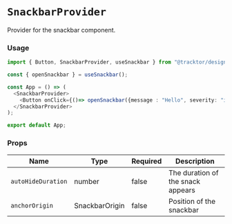 
<Meta title="Provider/SnackbarProvider"/>

# `SnackbarProvider`

Provider for the snackbar component.

###  Usage

```typescript jsx
import { Button, SnackbarProvider, useSnackbar } from "@tracktor/design-system";

const { openSnackbar } = useSnackbar();

const App = () => (
  <SnackbarProvider>
    <Button onClick={()=> openSnackbar({message : "Hello", severity: "info"})}>Open Snackbar</Button>
  </SnackbarProvider>
);

export default App;
```

### Props

<table>
  <thead>
  <tr>
    <th>Name</th>
    <th>Type</th>
    <th>Required</th>
    <th>Description</th>
  </tr>
  </thead>
  <tbody>
  <tr>
    <td><code>autoHideDuration</code></td>
    <td>number</td>
    <td>false</td>
    <td>The duration of the snack appears</td>
  </tr>
  <tr>
    <td><code>anchorOrigin</code></td>
    <td>SnackbarOrigin</td>
    <td>false</td>
    <td>Position of the snackbar</td>
  </tr>
  </tbody>
</table>
